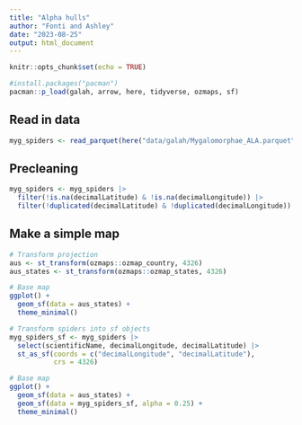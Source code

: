 ```yaml
---
title: "Alpha hulls"
author: "Fonti and Ashley"
date: "2023-08-25"
output: html_document
---
```


```r
knitr::opts_chunk$set(echo = TRUE)
```

```r
#install.packages("pacman")
pacman::p_load(galah, arrow, here, tidyverse, ozmaps, sf)
```

## Read in data

```r
myg_spiders <- read_parquet(here("data/galah/Mygalomorphae_ALA.parquet"))
```

## Precleaning

```r
myg_spiders <- myg_spiders |> 
  filter(!is.na(decimalLatitude) & !is.na(decimalLongitude)) |>
  filter(!duplicated(decimalLatitude) & !duplicated(decimalLongitude)) 
```

## Make a simple map

```r
# Transform projection
aus <- st_transform(ozmaps::ozmap_country, 4326)
aus_states <- st_transform(ozmaps::ozmap_states, 4326)

# Base map 
ggplot() + 
  geom_sf(data = aus_states) + 
  theme_minimal()

# Transform spiders into sf objects
myg_spiders_sf <- myg_spiders |> 
  select(scientificName, decimalLongitude, decimalLatitude) |> 
  st_as_sf(coords = c("decimalLongitude", "decimalLatitude"), 
           crs = 4326)

# Base map 
ggplot() + 
  geom_sf(data = aus_states) + 
  geom_sf(data = myg_spiders_sf, alpha = 0.25) + 
  theme_minimal()
```



